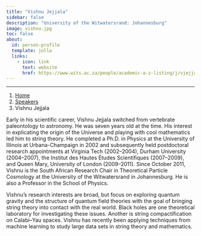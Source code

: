 ```yaml
---
title: "Vishnu Jejjala"
sidebar: false
description: "University of the Witwatersrand: Johannesburg"
image: vishnu.jpg
toc: false
about:
  id: person-profile
  template: jolla
  links:
    - icon: link
      text: website
      href: https://www.wits.ac.za/people/academic-a-z-listing/j/vjejjalawitsacza/
---
```


---

```{=html}
<nav aria-label="breadcrumb">
  <ol class="breadcrumb">
    <li class="breadcrumb-item"><a href="../../index.html">Home</a></li>
    <li class="breadcrumb-item"><a href="../../speaker.html">Speakers</a></li>
    <li class="breadcrumb-item active">Vishnu Jejjala</li>

  </ol>
</nav>
```

:::{#person-profile}
:::

Early in his scientific career, Vishnu Jejjala switched from vertebrate paleontology to astronomy. He was seven years old at the time. His interest in explicating the origin of the Universe and playing with cool mathematics led him to string theory. He completed a Ph.D. in Physics at the University of Illinois at Urbana-Champaign in 2002 and subsequently held postdoctoral research appointments at Virginia Tech (2002–2004), Durham University (2004–2007), the Institut des Hautes Études Scientifiques (2007–2009), and Queen Mary, University of London (2009–2011). Since October 2011, Vishnu is the South African Research Chair in Theoretical Particle Cosmology at the University of the Witwatersrand in Johannesburg. He is also a Professor in the School of Physics.

Vishnu's research interests are broad, but focus on exploring quantum gravity and the structure of quantum field theories with the goal of bringing string theory into contact with the real world. Black holes are one theoretical laboratory for investigating these issues. Another is string compactification on Calabi–Yau spaces. Vishnu has recently been applying techniques from machine learning to study large data sets in string theory and mathematics.